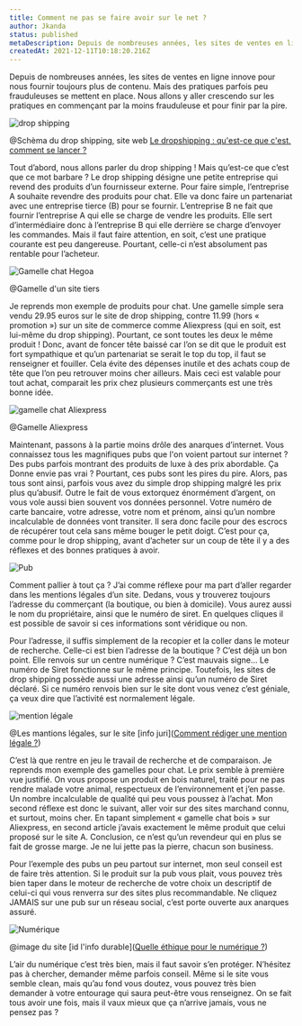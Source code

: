 ```yaml
---
title: Comment ne pas se faire avoir sur le net ?
author: Jkanda
status: published
metaDescription: Depuis de nombreuses années, les sites de ventes en ligne innove pour nous fournir toujours plus de contenu. Mais des pratiques parfois peu frauduleuses se mettent en place. Nous allons y aller crescendo sur les pratiques en commençant par la moins frauduleuse et pour finir par la pire. 
createdAt: 2021-12-11T10:18:20.216Z
---
```


Depuis de nombreuses années, les sites de ventes en ligne innove pour nous fournir toujours plus de contenu. Mais des pratiques parfois peu frauduleuses se mettent en place. Nous allons y aller crescendo sur les pratiques en commençant par la moins frauduleuse et pour finir par la pire. 

![drop shipping](https://s3.fr-par.scw.cloud/assets.blog.jkanda/Sch%C3%A9ma-dropshipping-520x239.png)

@Schèma du drop shipping, site web [Le dropshipping : qu&#039;est-ce que c&#039;est, comment se lancer ?](https://www.creerentreprise.fr/dropshipping-definition-avantages-inconvenients/)

Tout d’abord, nous allons parler du drop shipping ! Mais qu’est-ce que c’est que ce mot barbare ? Le drop shipping désigne une petite entreprise qui revend des produits d’un fournisseur externe. Pour faire simple, l’entreprise A souhaite revendre des produits pour chat. Elle va donc faire un partenariat avec une entreprise tierce (B) pour se fournir. L’entreprise B ne fait que fournir l’entreprise A qui elle se charge de vendre les produits. Elle sert d’intermédiaire donc à l’entreprise B qui elle derrière se charge d’envoyer les commandes. Mais il faut faire attention, en soit, c’est une pratique courante est peu dangereuse. Pourtant, celle-ci n’est absolument pas rentable pour l’acheteur. 

![Gamelle chat Hegoa](https://s3.fr-par.scw.cloud/assets.blog.jkanda/gamelle_chat_site_web.PNG)

@Gamelle d'un site tiers

Je reprends mon exemple de produits pour chat. Une gamelle simple sera vendu 29.95 euros sur le site de drop shipping, contre 11.99 (hors « promotion ») sur un site de commerce comme Aliexpress (qui en soit, est lui-même du drop shipping). Pourtant, ce sont toutes les deux le même produit ! Donc, avant de foncer tête baissé car l’on se dit que le produit est fort sympathique et qu’un partenariat se serait le top du top, il faut se renseigner et fouiller. Cela évite des dépenses inutile et des achats coup de tête que l’on peu retrouver moins cher ailleurs. Mais ceci est valable pour tout achat, comparait les prix chez plusieurs commerçants est une très bonne idée. 

![gamelle chat Aliexpress](https://s3.fr-par.scw.cloud/assets.blog.jkanda/gamelle_chat_aliexpress.PNG)

@Gamelle Aliexpress

Maintenant, passons à la partie moins drôle des anarques d’internet. Vous connaissez tous les magnifiques pubs que l'on voient partout sur internet ? Des pubs parfois montrant des produits de luxe à des prix abordable. Ça Donne envie pas vrai ? Pourtant, ces pubs sont les pires du pire. Alors, pas tous sont ainsi, parfois vous avez du simple drop shipping malgré les prix plus qu’abusif. Outre le fait de vous extorquez énormément d’argent, on vous vole aussi bien souvent vos données personnel. Votre numéro de carte bancaire, votre adresse, votre nom et prénom, ainsi qu’un nombre incalculable de données vont transiter. Il sera donc facile pour des escrocs de récupérer tout cela sans même bouger le petit doigt. C’est pour ça, comme pour le drop shipping, avant d’acheter sur un coup de tête il y a des réflexes et des bonnes pratiques à avoir. 

![Pub](https://s3.fr-par.scw.cloud/assets.blog.jkanda/t%C3%A9l%C3%A9chargement.jfif)

Comment pallier à tout ça ? J’ai comme réflexe pour ma part d’aller regarder dans les mentions légales d’un site. Dedans, vous y trouverez toujours l’adresse du commerçant (la boutique, ou bien à domicile). Vous aurez aussi le nom du propriétaire, ainsi que le numéro de siret. En quelques cliques il est possible de savoir si ces informations sont véridique ou non. 

Pour l’adresse, il suffis simplement de la recopier et la coller dans le moteur de recherche. Celle-ci est bien l’adresse de la boutique ? C’est déjà un bon point. Elle renvois sur un centre numérique ? C’est mauvais signe…
Le numéro de Siret fonctionne sur le même principe. Toutefois, les sites de drop shipping possède aussi une adresse ainsi qu’un numéro de Siret déclaré. Si ce numéro renvois bien sur le site dont vous venez c’est géniale, ça veux dire que l’activité est normalement légale. 

![mention légale](https://s3.fr-par.scw.cloud/assets.blog.jkanda/Mod%C3%A8le-de-mentions-l%C3%A9gales.jpg)

@Les mantions légales, sur le site [info juri]([Comment rédiger une mention légale ?](https://www.info-juri.fr/modele-mentions-legales/))

C’est là que rentre en jeu le travail de recherche et de comparaison. Je reprends mon exemple des gamelles pour chat. Le prix semble à première vue justifié. On vous propose un produit en bois naturel, traité pour ne pas rendre malade votre animal, respectueux de l’environnement et j’en passe. Un nombre incalculable de qualité qui peu vous poussez à l’achat. Mon second réflexe est donc le suivant, aller voir sur des sites marchand connu, et surtout, moins cher. En tapant simplement « gamelle chat bois » sur Aliexpress, en second article j’avais exactement le même produit que celui proposé sur le site A. Conclusion, ce n’est qu’un revendeur qui en plus se fait de grosse marge. Je ne lui jette pas la pierre, chacun son business. 

Pour l’exemple des pubs un peu partout sur internet, mon seul conseil est de faire très attention. Si le produit sur la pub vous plait, vous pouvez très bien taper dans le moteur de recherche de votre choix un descriptif de celui-ci qui vous renverra sur des sites plus recommandable. Ne cliquez JAMAIS sur une pub sur un réseau social, c’est porte ouverte aux anarques assuré. 

![Numérique](https://s3.fr-par.scw.cloud/assets.blog.jkanda/Num%C3%A9rique%20%28c%29De%20whiteMocca%20shutterstock_684250984.jpg)

@image du site [id l'info durable]([Quelle éthique pour le numérique ?](https://www.linfodurable.fr/technomedias/quelle-ethique-pour-le-numerique-4104))

L’air du numérique c’est très bien, mais il faut savoir s’en protéger. N’hésitez pas à chercher, demander même parfois conseil. Même si le site vous semble clean, mais qu’au fond vous doutez, vous pouvez très bien demander à votre entourage qui saura peut-être vous renseignez. On se fait tous avoir une fois, mais il vaux mieux que ça n’arrive jamais, vous ne pensez pas ? 